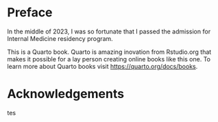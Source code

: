 # Preface {.unnumbered}

In the middle of 2023, I was so fortunate that I passed the admission for Internal Medicine residency program.

This is a Quarto book. Quarto is amazing inovation from Rstudio.org that makes it possible for a lay person creating online books like this one. To learn more about Quarto books visit <https://quarto.org/docs/books>.

# Acknowledgements
tes